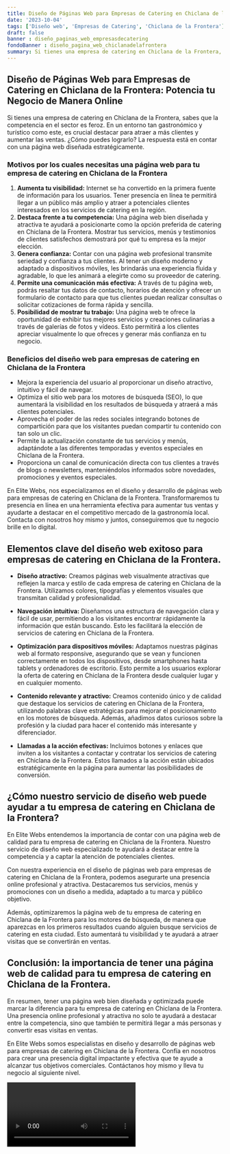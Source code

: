 ```yaml
---
title: Diseño de Páginas Web para Empresas de Catering en Chiclana de la Frontera
date: '2023-10-04'
tags: ['Diseño web', 'Empresas de Catering', 'Chiclana de la Frontera']
draft: false
banner : diseño_paginas_web_empresasdecatering
fondoBanner : diseño_pagina_web_chiclanadelafrontera
summary: Si tienes una empresa de catering en Chiclana de la Frontera, sabes que la competencia en el sector es feroz. En un entorno tan gastronómico y turístico como este, es crucial destacar para atraer a más clientes y aumentar las ventas. ¿Cómo puedes lograrlo? La respuesta está en contar con una página web diseñada estratégicamente. 
---
```


## Diseño de Páginas Web para Empresas de Catering en Chiclana de la Frontera: Potencia tu Negocio de Manera Online

Si tienes una empresa de catering en Chiclana de la Frontera, sabes que la competencia en el sector es feroz. En un entorno tan gastronómico y turístico como este, es crucial destacar para atraer a más clientes y aumentar las ventas. ¿Cómo puedes lograrlo? La respuesta está en contar con una página web diseñada estratégicamente. 

### Motivos por los cuales necesitas una página web para tu empresa de catering en Chiclana de la Frontera

1. **Aumenta tu visibilidad:** Internet se ha convertido en la primera fuente de información para los usuarios. Tener presencia en línea te permitirá llegar a un público más amplio y atraer a potenciales clientes interesados en los servicios de catering en la región.
2. **Destaca frente a tu competencia:** Una página web bien diseñada y atractiva te ayudará a posicionarte como la opción preferida de catering en Chiclana de la Frontera. Mostrar tus servicios, menús y testimonios de clientes satisfechos demostrará por qué tu empresa es la mejor elección.
3. **Genera confianza:** Contar con una página web profesional transmite seriedad y confianza a tus clientes. Al tener un diseño moderno y adaptado a dispositivos móviles, les brindarás una experiencia fluida y agradable, lo que les animará a elegirte como su proveedor de catering.
4. **Permite una comunicación más efectiva:** A través de tu página web, podrás resaltar tus datos de contacto, horarios de atención y ofrecer un formulario de contacto para que tus clientes puedan realizar consultas o solicitar cotizaciones de forma rápida y sencilla.
5. **Posibilidad de mostrar tu trabajo:** Una página web te ofrece la oportunidad de exhibir tus mejores servicios y creaciones culinarias a través de galerías de fotos y vídeos. Esto permitirá a los clientes apreciar visualmente lo que ofreces y generar más confianza en tu negocio.

### Beneficios del diseño web para empresas de catering en Chiclana de la Frontera

- Mejora la experiencia del usuario al proporcionar un diseño atractivo, intuitivo y fácil de navegar.
- Optimiza el sitio web para los motores de búsqueda (SEO), lo que aumentará la visibilidad en los resultados de búsqueda y atraerá a más clientes potenciales.
- Aprovecha el poder de las redes sociales integrando botones de compartición para que los visitantes puedan compartir tu contenido con tan solo un clic.
- Permite la actualización constante de tus servicios y menús, adaptándote a las diferentes temporadas y eventos especiales en Chiclana de la Frontera.
- Proporciona un canal de comunicación directa con tus clientes a través de blogs o newsletters, manteniéndolos informados sobre novedades, promociones y eventos especiales.

En Elite Webs, nos especializamos en el diseño y desarrollo de páginas web para empresas de catering en Chiclana de la Frontera. Transformaremos tu presencia en línea en una herramienta efectiva para aumentar tus ventas y ayudarte a destacar en el competitivo mercado de la gastronomía local. Contacta con nosotros hoy mismo y juntos, conseguiremos que tu negocio brille en lo digital.

<GifSeo />

<Cta />

## Elementos clave del diseño web exitoso para empresas de catering en Chiclana de la Frontera.

- **Diseño atractivo:** Creamos páginas web visualmente atractivas que reflejen la marca y estilo de cada empresa de catering en Chiclana de la Frontera. Utilizamos colores, tipografías y elementos visuales que transmitan calidad y profesionalidad.

- **Navegación intuitiva:** Diseñamos una estructura de navegación clara y fácil de usar, permitiendo a los visitantes encontrar rápidamente la información que están buscando. Esto les facilitará la elección de servicios de catering en Chiclana de la Frontera.

- **Optimización para dispositivos móviles:** Adaptamos nuestras páginas web al formato responsive, asegurando que se vean y funcionen correctamente en todos los dispositivos, desde smartphones hasta tablets y ordenadores de escritorio. Esto permite a los usuarios explorar la oferta de catering en Chiclana de la Frontera desde cualquier lugar y en cualquier momento.

- **Contenido relevante y atractivo:** Creamos contenido único y de calidad que destaque los servicios de catering en Chiclana de la Frontera, utilizando palabras clave estratégicas para mejorar el posicionamiento en los motores de búsqueda. Además, añadimos datos curiosos sobre la profesión y la ciudad para hacer el contenido más interesante y diferenciador.

- **Llamadas a la acción efectivas:** Incluimos botones y enlaces que inviten a los visitantes a contactar y contratar los servicios de catering en Chiclana de la Frontera. Estos llamados a la acción están ubicados estratégicamente en la página para aumentar las posibilidades de conversión.

## ¿Cómo nuestro servicio de diseño web puede ayudar a tu empresa de catering en Chiclana de la Frontera?

En Elite Webs entendemos la importancia de contar con una página web de calidad para tu empresa de catering en Chiclana de la Frontera. Nuestro servicio de diseño web especializado te ayudará a destacar entre la competencia y a captar la atención de potenciales clientes.

Con nuestra experiencia en el diseño de páginas web para empresas de catering en Chiclana de la Frontera, podemos asegurarte una presencia online profesional y atractiva. Destacaremos tus servicios, menús y promociones con un diseño a medida, adaptado a tu marca y público objetivo.

Además, optimizaremos la página web de tu empresa de catering en Chiclana de la Frontera para los motores de búsqueda, de manera que aparezcas en los primeros resultados cuando alguien busque servicios de catering en esta ciudad. Esto aumentará tu visibilidad y te ayudará a atraer visitas que se convertirán en ventas.

## Conclusión: la importancia de tener una página web de calidad para tu empresa de catering en Chiclana de la Frontera.

En resumen, tener una página web bien diseñada y optimizada puede marcar la diferencia para tu empresa de catering en Chiclana de la Frontera. Una presencia online profesional y atractiva no solo te ayudará a destacar entre la competencia, sino que también te permitirá llegar a más personas y convertir esas visitas en ventas.

En Elite Webs somos especialistas en diseño y desarrollo de páginas web para empresas de catering en Chiclana de la Frontera. Confía en nosotros para crear una presencia digital impactante y efectiva que te ayude a alcanzar tus objetivos comerciales. Contáctanos hoy mismo y lleva tu negocio al siguiente nivel.

<Video />

<CtaBot job='Empresas de Catering' city='Chiclana de la Frontera'/>

<Gmaps query='Chiclana de la Frontera+españa+maps' />